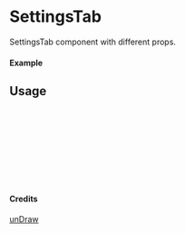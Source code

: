 
<Meta of={SettingsTab} title="unDraw/SettingsTab" />

# SettingsTab

SettingsTab component with different props.

#### Example

<Canvas of={SettingsTab.Primary} />

## Usage

```ts
import { SettingsTab } from "yadl-ui";

const Example = () => {
  return (
      <SettingsTab />
  );
};

export default Example;
```

#### Credits
[unDraw](https://undraw.co/illustrations)
